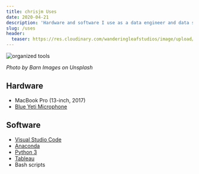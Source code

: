 ```yaml
---
title: chrisjm Uses
date: 2020-04-21
description: 'Hardware and software I use as a data engineer and data scientist.'
slug: /uses
header:
  teaser: https://res.cloudinary.com/wanderingleafstudios/image/upload/b_auto,c_pad,g_center,h_630,w_1200/v1537890988/chrisjmears.com/uses-tools.jpg
---
```


![organized tools](https://res.cloudinary.com/wanderingleafstudios/image/upload/v1539969073/chrisjmears.com/uses-tools.jpg)

<div class="text-right text-gray-500 text-sm mb-6">
  <em>Photo by Barn Images on Unsplash</em>
</div>

## Hardware

* MacBook Pro (13-inch, 2017)
* [Blue Yeti Microphone](https://www.bluedesigns.com/products/yeti/)

## Software

* [Visual Studio Code](https://code.visualstudio.com/)
* [Anaconda](https://www.anaconda.com/)
* [Python 3](https://www.python.org/)
* [Tableau](https://public.tableau.com/en-us/s/)
* Bash scripts
